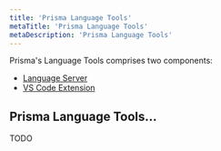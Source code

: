```yaml
---
title: 'Prisma Language Tools'
metaTitle: 'Prisma Language Tools'
metaDescription: 'Prisma Language Tools'
---
```


<TopBlock>
Prisma's Language Tools comprises two components:

- [Language Server](/concepts/components/prisma-language-tools/prisma-language-server)
- [VS Code Extension](/concepts/components/prisma-language-tools/vs-code)

</TopBlock>

## Prisma Language Tools...

TODO
